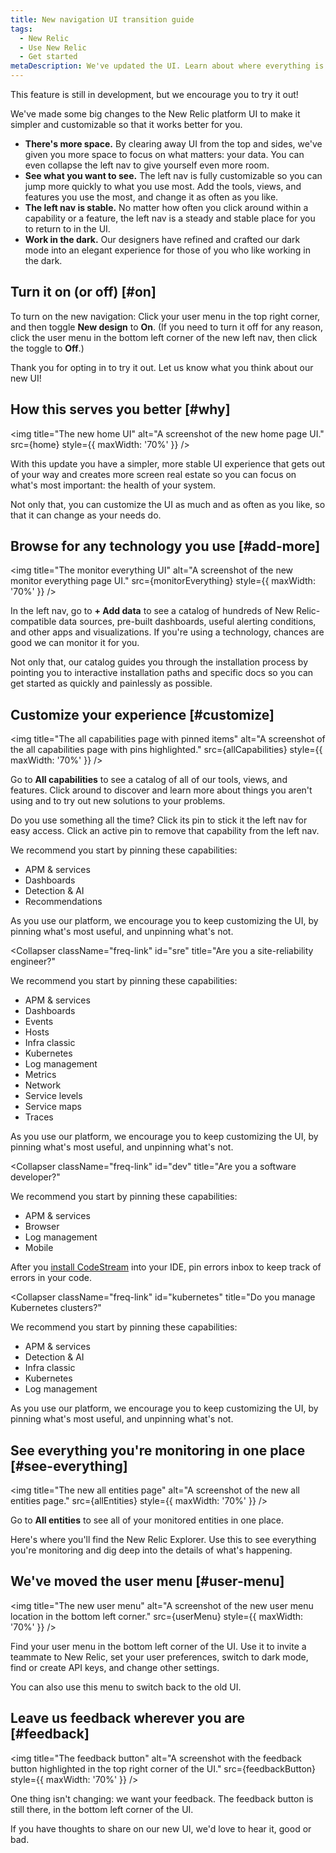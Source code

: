 ```yaml
---
title: New navigation UI transition guide
tags:
  - New Relic 
  - Use New Relic
  - Get started
metaDescription: We've updated the UI. Learn about where everything is now.
---
```








<Callout title="Preview">
    This feature is still in development, but we encourage you to try it out!
 </Callout>

We've made some big changes to the New Relic platform UI to make it simpler and customizable so that it works better for you.

* **There's more space.** By clearing away UI from the top and sides, we've given you more space to focus on what matters: your data. You can even collapse the left nav to give yourself even more room.
* **See what you want to see.** The left nav is fully customizable so you can jump more quickly to what you use most. Add the tools, views, and features you use the most, and change it as often as you like.
* **The left nav is stable.** No matter how often you click around within a capability or a feature, the left nav is a steady and stable place for you to return to in the UI.
* **Work in the dark.** Our designers have refined and crafted our dark mode into an elegant experience for those of you who like working in the dark. 

## Turn it on (or off) [#on]

To turn on the new navigation: Click your user menu in the top right corner, and then toggle **New design** to **On**. (If you need to turn it off for any reason, click the user menu in the bottom left corner of the new left nav, then click the toggle to **Off**.)

Thank you for opting in to try it out. Let us know what you think about our new UI!

## How this serves you better [#why]

<img
  title="The new home UI"
  alt="A screenshot of the new home page UI."
  src={home}
  style={{ maxWidth: '70%' }}
/>

With this update you have a simpler, more stable UI experience that gets out of your way and creates more screen real estate so you can focus on what's most important: the health of your system.

Not only that, you can customize the UI as much and as often as you like, so that it can change as your needs do.

## Browse for any technology you use [#add-more]

<img
  title="The monitor everything UI"
  alt="A screenshot of the new monitor everything page UI."
  src={monitorEverything}
  style={{ maxWidth: '70%' }}
/>

In the left nav, go to **+ Add data** to see a catalog of hundreds of New Relic-compatible data sources, pre-built dashboards, useful alerting conditions, and other apps and visualizations. If you're using a technology, chances are good we can monitor it for you.

Not only that, our catalog guides you through the installation process by pointing you to interactive installation paths and specific docs so you can get started as quickly and painlessly as possible. 

## Customize your experience [#customize]

<img
  title="The all capabilities page with pinned items"
  alt="A screenshot of the all capabilities page with pins highlighted."
  src={allCapabilities}
  style={{ maxWidth: '70%' }}
/>

Go to **All capabilities** to see a catalog of all of our tools, views, and features. Click around to discover and learn more about things you aren't using and to try out new solutions to your problems.

Do you use something all the time? Click its pin to stick it the left nav for easy access. Click an active pin to remove that capability from the left nav.

<CollapserGroup>
  <Collapser
    className="freq-link"
    id="new"
    title="Are you just getting started?"
  >

  We recommend you start by pinning these capabilities:

  * APM &amp; services
  * Dashboards
  * Detection &amp; AI
  * Recommendations

  As you use our platform, we encourage you to keep customizing the UI, by pinning what's most useful, and unpinning what's not.

  </Collapser>

  <Collapser
    className="freq-link"
    id="sre"
    title="Are you a site-reliability engineer?"
  >

  We recommend you start by pinning these capabilities:

  * APM &amp; services
  * Dashboards
  * Events
  * Hosts
  * Infra classic
  * Kubernetes
  * Log management
  * Metrics
  * Network
  * Service levels
  * Service maps
  * Traces

  As you use our platform, we encourage you to keep customizing the UI, by pinning what's most useful, and unpinning what's not.

  </Collapser>

  <Collapser
    className="freq-link"
    id="dev"
    title="Are you a software developer?"
  >

  We recommend you start by pinning these capabilities:

  * APM &amp; services
  * Browser
  * Log management
  * Mobile

  After you [install CodeStream](https://docs.newrelic.com/docs/codestream/start-here/install-codestream) into your IDE, pin errors inbox to keep track of errors in your code.

  </Collapser>

  <Collapser
    className="freq-link"
    id="kubernetes"
    title="Do you manage Kubernetes clusters?"
  >

  We recommend you start by pinning these capabilities:

  * APM &amp; services
  * Detection &amp; AI
  * Infra classic
  * Kubernetes
  * Log management

  As you use our platform, we encourage you to keep customizing the UI, by pinning what's most useful, and unpinning what's not.

  </Collapser>
</CollapserGroup>

## See everything you're monitoring in one place [#see-everything]

<img
  title="The new all entities page"
  alt="A screenshot of the new all entities page."
  src={allEntities}
  style={{ maxWidth: '70%' }}
/>

Go to **All entities** to see all of your monitored entities in one place.

Here's where you'll find the New Relic Explorer. Use this to see everything you're monitoring and dig deep into the details of what's happening.

## We've moved the user menu [#user-menu]

<img
  title="The new user menu"
  alt="A screenshot of the new user menu location in the bottom left corner."
  src={userMenu}
  style={{ maxWidth: '70%' }}
/>

Find your user menu in the bottom left corner of the UI. Use it to invite a teammate to New Relic, set your user preferences, switch to dark mode, find or create API keys, and change other settings.

You can also use this menu to switch back to the old UI.

## Leave us feedback wherever you are [#feedback]

<img
  title="The feedback button"
  alt="A screenshot with the feedback button highlighted in the top right corner of the UI."
  src={feedbackButton}
  style={{ maxWidth: '70%' }}
/>

One thing isn't changing: we want your feedback. The feedback button is still there, in the bottom left corner of the UI.

If you have thoughts to share on our new UI, we'd love to hear it, good or bad.